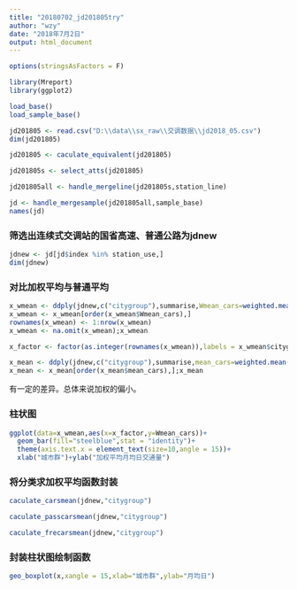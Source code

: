 ```yaml
---
title: "20180702_jd201805try"
author: "wzy"
date: "2018年7月2日"
output: html_document
---
```



```r
options(stringsAsFactors = F)
```

```r
library(Mreport)
library(ggplot2)
```

```r
load_base()
load_sample_base()
```

```r
jd201805 <- read.csv("D:\\data\\sx_raw\\交调数据\\jd2018_05.csv")
dim(jd201805)
```

```r
jd201805 <- caculate_equivalent(jd201805)
```

```r
jd201805s <- select_atts(jd201805)
```


```r
jd201805all <- handle_mergeline(jd201805s,station_line)
```


```r
jd <- handle_mergesample(jd201805all,sample_base)
names(jd)
```

### 筛选出连续式交调站的国省高速、普通公路为jdnew

```r
jdnew <- jd[jd$index %in% station_use,]
dim(jdnew)
```

### 对比加权平均与普通平均

```r
x_wmean <- ddply(jdnew,c("citygroup"),summarise,Wmean_cars=weighted.mean(cars,w=mileage))
x_wmean <- x_wmean[order(x_wmean$Wmean_cars),]
rownames(x_wmean) <- 1:nrow(x_wmean)
x_wmean <- na.omit(x_wmean);x_wmean
```

```r
x_factor <- factor(as.integer(rownames(x_wmean)),labels = x_wmean$citygroup)
```

```r
x_mean <- ddply(jdnew,c("citygroup"),summarise,mean_cars=weighted.mean(cars))
x_mean <- x_mean[order(x_mean$mean_cars),];x_mean
```

有一定的差异。总体来说加权的偏小。

### 柱状图

```r
ggplot(data=x_wmean,aes(x=x_factor,y=Wmean_cars))+
  geom_bar(fill="steelblue",stat = "identity")+
  theme(axis.text.x = element_text(size=10,angle = 15))+
  xlab("城市群")+ylab("加权平均月均日交通量")
```

### 将分类求加权平均函数封装

```r
caculate_carsmean(jdnew,"citygroup")
```

```r
caculate_passcarsmean(jdnew,"citygroup")
```

```r
caculate_frecarsmean(jdnew,"citygroup")
```

### 封装柱状图绘制函数

```r
geo_boxplot(x,xangle = 15,xlab="城市群",ylab="月均日")
```


